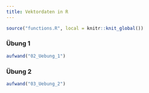 ```yaml
---
title: Vektordaten in R
---
```

```r
source("functions.R", local = knitr::knit_global())
```

### Übung 1

```r
aufwand("02_Uebung_1")
```

### Übung 2


```r
aufwand("03_Uebung_2")
```

